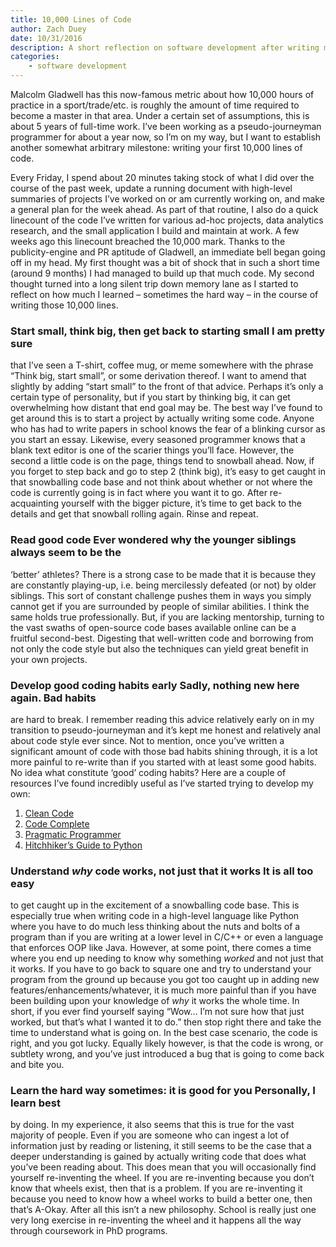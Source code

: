 ```yaml
---
title: 10,000 Lines of Code
author: Zach Duey
date: 10/31/2016
description: A short reflection on software development after writing my first 10,000 lines of code
categories:
    - software development
---
```


Malcolm Gladwell has this now-famous metric about how 10,000 hours of practice
in a sport/trade/etc. is roughly the amount of time required to become a master
in that area. Under a certain set of assumptions, this is about 5 years of
full-time work. I've been working as a pseudo-journeyman programmer for about a
year now, so I'm on my way, but I want to establish another somewhat arbitrary
milestone: writing your first 10,000 lines of code.

Every Friday, I spend about 20 minutes taking stock of what I did over the
course of the past week, update a running document with high-level summaries of
projects I've worked on or am currently working on, and make a general plan for
the week ahead. As part of that routine, I also do a quick linecount of the
code I've written for various ad-hoc projects, data analytics research, and the
small application I build and maintain at work. A few weeks ago this linecount
breached the 10,000 mark. Thanks to the publicity-engine and PR aptitude of
Gladwell, an immediate bell began going off in my head. My first thought was a
bit of shock that in such a short time (around 9 months) I had managed to build
up that much code. My second thought turned into a long silent trip down memory
lane as I started to reflect on how much I learned -- sometimes the hard way --
in the course of writing those 10,000 lines. 


### Start small, think big, then get back to starting small I am pretty sure
that I've seen a T-shirt, coffee mug, or meme somewhere with the phrase "Think
big, start small", or some derivation thereof. I want to amend that slightly by
adding "start small" to the front of that advice. Perhaps it's only a certain
type of personality, but if you start by thinking big, it can get overwhelming
how distant that end goal may be. The best way I've found to get around this is
to start a project by actually writing some code. Anyone who has had to write
papers in school knows the fear of a blinking cursor as you start an essay.
Likewise, every seasoned programmer knows that a blank text editor is one of
the scarier things you'll face.  However, the second a little code is on the
page, things tend to snowball ahead. Now, if you forget to step back and go to
step 2 (think big), it's easy to get caught in that snowballing code base and
not think about whether or not where the code is currently going is in fact
where you want it to go. After re-acquainting yourself with the bigger picture,
it's time to get back to the details and get that snowball rolling again. Rinse
and repeat.

### Read good code Ever wondered why the younger siblings always seem to be the
'better' athletes? There is a strong case to be made that it is because they
are constantly playing-up, i.e. being mercilessly defeated (or not) by older
siblings. This sort of constant challenge pushes them in ways you simply cannot
get if you are surrounded by people of similar abilities. I think the same
holds true professionally. But, if you are lacking mentorship, turning to the
vast swaths of open-source code bases available online can be a fruitful
second-best. Digesting that well-written code and borrowing from not only the
code style but also the techniques can yield great benefit in your own
projects.

### Develop good coding habits early Sadly, nothing new here again. Bad habits
are hard to break. I remember reading this advice relatively early on in my
transition to pseudo-journeyman and it's kept me honest and relatively anal
about code style ever since. Not to mention, once you've written a significant
amount of code with those bad habits shining through, it is a lot more painful
to re-write than if you started with at least some good habits. No idea what
constitute 'good' coding habits? Here are a couple of resources I've found
incredibly useful as I've started trying to develop my own:

1. [Clean Code](https://www.amazon.com/Clean-Code-Handbook-Software-Craftsmanship/dp/0132350882/ref=sr_1_1?ie=UTF8&qid=1477935335&sr=8-1&keywords=clean+code)
2. [Code Complete](https://www.amazon.com/Code-Complete-Practical-Handbook-Construction/dp/0735619670/ref=sr_1_1?ie=UTF8&qid=1477935229&sr=8-1&keywords=code+complete)
3. [Pragmatic Programmer](https://www.amazon.com/Pragmatic-Programmer-Journeyman-Master/dp/020161622X/ref=sr_1_4?ie=UTF8&qid=1477935335&sr=8-4&keywords=clean+code)
3. [Hitchhiker’s Guide to Python](http://docs.python-guide.org/en/latest/)

### Understand *why* code works, not just **that** it works It is all too easy
to get caught up in the excitement of a snowballing code base. This is
especially true when writing code in a high-level language like Python where
you have to do much less thinking about the nuts and bolts of a program than if
you are writing at a lower level in C/C++ or even a language that enforces OOP
like Java. However, at some point, there comes a time where you end up needing
to know why something *worked* and not just that it works. If you have to go
back to square one and try to understand your program from the ground up
because you got too caught up in adding new features/enhancements/whatever, it
is much more painful than if you have been building upon your knowledge of
*why* it works the whole time. In short, if you ever find yourself saying
"Wow... I'm not sure how that just worked, but that's what I wanted it to do."
then stop right there and take the time to understand what is going on. In the
best case scenario, the code is right, and you got lucky. Equally likely
however, is that the code is wrong, or subtlety wrong, and you've just
introduced a bug that is going to come back and bite you.

### Learn the hard way sometimes: it is good for you Personally, I learn best
by doing. In my experience, it also seems that this is true for the vast
majority of people. Even if you are someone who can ingest a lot of information
just by reading or listening, it still seems to be the case that a deeper
understanding is gained by actually writing code that does what you've been
reading about. This does mean that you will occasionally find yourself
re-inventing the wheel. If you are re-inventing because you don't know that
wheels exist, then that is a problem. If you are re-inventing it because you
need to know how a wheel works to build a better one, then that's A-Okay. After
all this isn't a new philosophy. School is really just one very long exercise
in re-inventing the wheel and it happens all the way through coursework in PhD
programs.
